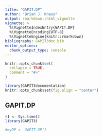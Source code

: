 ```yaml
---
title: "GAPIT.DP"
author: "Brian J. Knaus"
output: rmarkdown::html_vignette
vignette: >
  %\VignetteIndexEntry{GAPIT.DP}
  %\VignetteEncoding{UTF-8}
  %\VignetteEngine{knitr::rmarkdown}
bibliography: GAPIT3doc.bib
editor_options: 
  chunk_output_type: console
---
```


```r
knitr::opts_chunk$set(
  collapse = TRUE,
  comment = "#>"
)
```


```r
library(GAPIT3documentation)
knitr::opts_chunk$set(fig.align = "center")
```



## GAPIT.DP


```r
t1 <- Sys.time()
library(GAPIT3)

#myDP <- GAPIT.DP()

```


